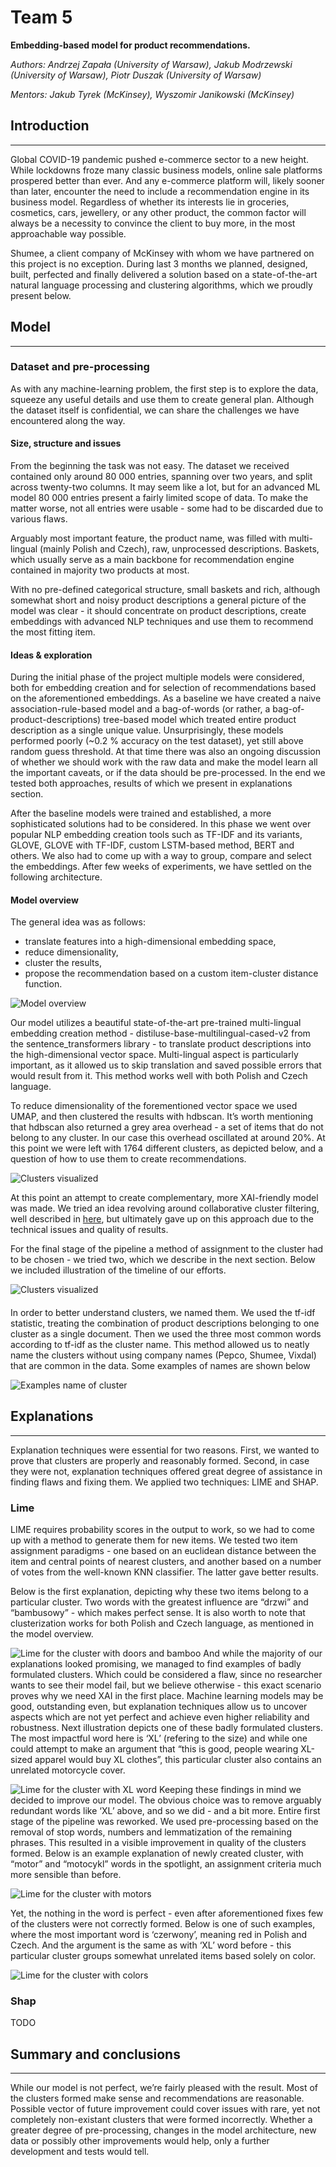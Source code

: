 # Team 5

**Embedding-based model for product recommendations.**

*Authors: Andrzej Zapała (University of Warsaw), Jakub Modrzewski (University of Warsaw), Piotr Duszak (University of Warsaw)*

*Mentors: Jakub Tyrek (McKinsey), Wyszomir Janikowski (McKinsey)*


## Introduction 

---

Global COVID-19 pandemic pushed e-commerce sector to a new height. While lockdowns froze many classic business models, online sale platforms prospered better than ever. And any e-commerce platform will, likely sooner than later, encounter the need to include a recommendation engine in its business model. Regardless of whether its interests lie in groceries, cosmetics, cars, jewellery, or any other product, the common factor will always be a necessity to convince the client to buy more, in the most approachable way possible.

Shumee, a client company of McKinsey with whom we have partnered on this project is no exception. During last 3 months we planned, designed, built, perfected and finally delivered a solution based on a state-of-the-art natural language processing and clustering algorithms, which we proudly present below.

## Model 

---

### Dataset and pre-processing

As with any machine-learning problem, the first step is to explore the data, squeeze any useful details and use them to create general plan. Although the dataset itself is confidential, we can share the challenges we have encountered along the way.

#### Size, structure and issues

From the beginning the task was not easy. The dataset we received contained only around 80 000 entries, spanning over two years, and split across twenty-two columns. It may seem like a lot, but for an advanced ML model 80 000 entries present a fairly limited scope of data. To make the matter worse, not all entries were usable - some had to be discarded due to various flaws.

Arguably most important feature, the product name, was filled with multi-lingual (mainly Polish and Czech), raw, unprocessed descriptions. Baskets, which usually serve as a main backbone for recommendation engine contained in majority two products at most.

With no pre-defined categorical structure, small baskets and rich, although somewhat short and noisy product descriptions a general picture of the model was clear - it should concentrate on product descriptions, create embeddings with advanced NLP techniques and use them to recommend the most fitting item.

#### Ideas & exploration

During the initial phase of the project multiple models were considered, both for embedding creation and for selection of recommendations based on the aforementioned embeddings. As a baseline we have created a naive association-rule-based model and a bag-of-words (or rather, a bag-of-product-descriptions) tree-based model which treated entire product description as a single unique value. Unsurprisingly, these models performed poorly (~0.2 % accuracy on the test dataset), yet still above random guess threshold. At that time there was also an ongoing discussion of whether we should work with the raw data and make the model learn all the important caveats, or if the data should be pre-processed. In the end we tested both approaches, results of which we present in explanations section.

After the baseline models were trained and established, a more sophisticated solutions had to be considered. In this phase we went over popular NLP embedding creation tools such as TF-IDF and its variants, GLOVE, GLOVE with TF-IDF, custom LSTM-based method, BERT and others. We also had to come up with a way to group, compare and select the embeddings. After few weeks of experiments, we have settled on the following architecture.

#### Model overview

The general idea was as follows:

* translate features into a high-dimensional embedding space,
* reduce dimensionality,
* cluster the results,
* propose the recommendation based on a custom item-cluster distance function.

![](./images/05-model_overview.jpg "Model overview")

Our model utilizes a beautiful state-of-the-art pre-trained multi-lingual embedding creation method - distiluse-base-multilingual-cased-v2 from the sentence_transformers library - to translate product descriptions into the high-dimensional vector space. Multi-lingual aspect is particularly important, as it allowed us to skip translation and saved possible errors that would result from it. This method works well with both Polish and Czech language.

To reduce dimensionality of the forementioned vector space we used UMAP, and then clustered the results with hdbscan. It's worth mentioning that hdbscan also returned a grey area overhead - a set of items that do not belong to any cluster. In our case this overhead oscillated at around 20%. At this point we were left with 1764 different clusters, as depicted below, and a question of how to use them to create recommendations.

![](./images/05-clusters.png "Clusters visualized")

At this point an attempt to create complementary, more XAI-friendly model was made. We tried an idea revolving around collaborative cluster filtering, well described in [here](https://towardsdatascience.com/collaborative-embeddings-for-lipstick-recommendations-98eccfa816bd), but ultimately gave up on this approach due to the technical issues and quality of results.

For the final stage of the pipeline a method of assignment to the cluster had to be chosen - we tried two, which we describe in the next section. Below we included illustration of the timeline of our efforts.

![](./images/05-timeline.jpg "Clusters visualized")

####

In order to better understand clusters, we named them. We used the tf-idf statistic, treating the combination of product descriptions belonging to one cluster as a single document. Then we used the three most common words according to tf-idf as the cluster name. This method allowed us to neatly name the clusters without using company names (Pepco, Shumee, Vixdal) that are common in the data. Some examples of names are shown below

![](./images/05-cluster_names.png "Examples name of cluster")

## Explanations

---

Explanation techniques were essential for two reasons. First, we wanted to prove that clusters are properly and reasonably formed. Second, in case they were not, explanation techniques offered great degree of assistance in finding flaws and fixing them. We applied two techniques: LIME and SHAP.

### Lime

LIME requires probability scores in the output to work, so we had to come up with a method to generate them for new items. We tested two item assignment paradigms - one based on an euclidean distance between the item and central points of nearest clusters, and another based on a number of votes from the well-known KNN classifier. The latter gave better results.

Below is the first explanation, depicting why these two items belong to a particular cluster. Two words with the greatest influence are "drzwi" and "bambusowy" - which makes perfect sense. It is also worth to note that clusterization works for both Polish and Czech language, as mentioned in the model overview.

![](./images/05-Lime_drzwi.jpg "Lime for the cluster with doors and bamboo")
And while the majority of our explanations looked promising, we managed to find examples of badly formulated clusters. Which could be considered a flaw, since no researcher wants to see their model fail, but we believe otherwise - this exact scenario proves why we need XAI in the first place. Machine learning models may be good, outstanding even, but explanation techniques allow us to uncover aspects which are not yet perfect and achieve even higher reliability and robustness. Next illustration depicts one of these badly formulated clusters. The most impactful word here is 'XL' (refering to the size) and while one could attempt to make an argument that "this is good, people wearing XL-sized apparel would buy XL clothes", this particular cluster also contains an unrelated motorcycle cover.

![](./images/05-Lime_XL.jpg "Lime for the cluster with XL word")
Keeping these findings in mind we decided to improve our model. The obvious choice was to remove arguably redundant words like 'XL' above, and so we did - and a bit more. Entire first stage of the pipeline was reworked. We used pre-processing based on the removal of stop words, numbers and lemmatization of the remaining phrases. This resulted in a visible improvement in quality of the clusters formed. Below is an example explanation of newly created cluster, with "motor" and "motocykl" words in the spotlight, an assignment criteria much more sensible than before.

![](./images/05-Lime_motor.jpg "Lime for the cluster with motors")

Yet, the nothing in the word is perfect - even after aforementioned fixes few of the clusters were not correctly formed. Below is one of such examples, where the most important word is 'czerwony', meaning red in Polish and Czech. And the argument is the same as with 'XL' word before - this particular cluster groups somewhat unrelated items based solely on color.

![](./images/05-Lime_czerw.jpg "Lime for the cluster with colors")

### Shap

TODO

## Summary and conclusions 

---

While our model is not perfect, we're fairly pleased with the result. Most of the clusters formed make sense and recommendations are reasonable. Possible vector of future improvement could cover issues with rare, yet not completely non-existant clusters that were formed incorrectly. Whether a greater degree of pre-processing, changes in the model architecture, new data or possibly other improvements would help, only a further development and tests would tell.
